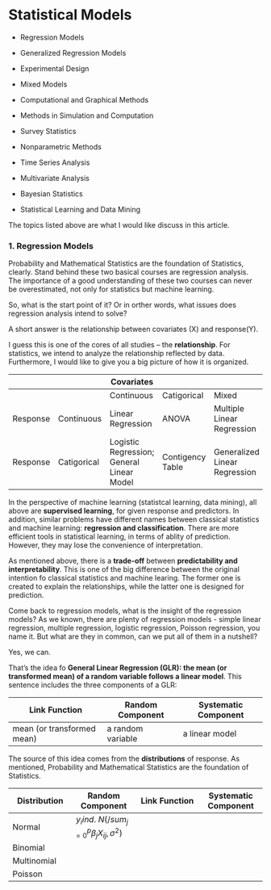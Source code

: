 # Statistical Models

- Regression Models

- Generalized Regression Models

- Experimental Design

- Mixed Models

- Computational and Graphical Methods 

- Methods in Simulation and Computation

- Survey Statistics

- Nonparametric Methods

- Time Series Analysis

- Multivariate Analysis

- Bayesian Statistics

- Statistical Learning and Data Mining

The topics listed above are what I would like discuss in this article. 

### 1. Regression Models

Probability and Mathematical Statistics are the foundation of Statistics, clearly. Stand behind these two basical courses are regression analysis. The importance of a good understanding of these two courses can never be overestimated, not only for statistics but machine learning. 

So, what is the start point of it? Or in orther words, what issues does regression analysis intend to solve?

A short answer is the relationship between covariates (X) and response(Y).

I guess this is one of the cores of all studies -- the **relationship**. For statistics, we intend to analyze the relationship reflected by data. Furthermore, I would like to give you a big picture of how it is organized.

|         |           |Covariates|||
|---------|-----------|---|---|---|
| | |Continuous | Catigorical | Mixed |
|Response |Continuous |Linear Regression | ANOVA | Multiple Linear Regression|
|Response |Catigorical|Logistic Regression; General Linear Model | Contigency Table | Generalized Linear Regression|

In the perspective of machine learning (statistcal learning, data mining), all above are **supervised learning**, for given response and predictors. In addition, similar problems have different names between classical statistics and machine learning: **regression and classification**. There are more efficient tools in statistical learning, in terms of ablity of prediction. However, they may lose the convenience of interpretation. 

As mentioned above, there is a **trade-off** between **predictability and interpretability**. This is one of the big difference between the original intention fo classical statistics and machine learing. The former one is created to explain the relationships, while the latter one is designed for prediction. 

Come back to regression models, what is the insight of the regression models? As we known, there are plenty of regression models - simple linear regression, multiple regression, logistic regression, Poisson regression, you name it. But what are they in common, can we put all of them in a nutshell?

Yes, we can. 

That's the idea fo **General Linear Regression (GLR): the mean (or transformed mean) of a random variable follows a linear model**. This sentence includes the three components of a GLR: 

|Link Function |Random Component |Systematic Component |
|---|---|---|
|mean (or transformed mean)|a random variable|a linear model|

The source of this idea comes from the **distributions** of response. As mentioned, Probability and Mathematical Statistics are the foundation of Statistics. 

|Distribution |Random Component | Link Function | Systematic Component |
|---|---|---|---|
|Normal      | $y_i ind.~ N(/sum_{j = 0}^{p}{\beta_jX_{ij}, \sigma^2})$ |
|Binomial    | 
|Multinomial |
|Poisson     |










